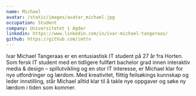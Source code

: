 ```yaml
---
name: Michael
avatar: /static/images/avatar_michael.jpg
occupation: Student
company: Universitetet i Agder
linkedin: https://www.linkedin.com/in/ivar-michael-tangeraas/
github: https://github.com/imttv
---
```


Ivar Michael Tangeraas er en entusiastisk IT student på 27 år fra Horten. Som fersk IT student med en tidligere fullført bachelor grad innen interaktiv media & design – spillutvikling og en stor IT interesse, er Michael klar for nye utfordringer og lærdom. Med kreativitet, flittig feilsøkings kunnskap og leder innstilling, står Michael alltid klar til å takle nye oppgaver og søke ny lærdom i tiden som kommer.